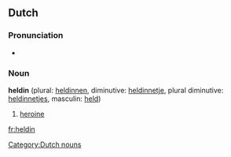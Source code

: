 {{see|Heldin}}
==Dutch==

===Pronunciation===
*{{IPA|/'hεldɪn/}}

===Noun===

'''heldin''' {{f}} (plural: [[heldinnen]], diminutive: [[heldinnetje]], plural diminutive: [[heldinnetjes]], masculin: [[held]])

# [[heroine]]

[[Category:Dutch nouns]]
[[fr:heldin]]